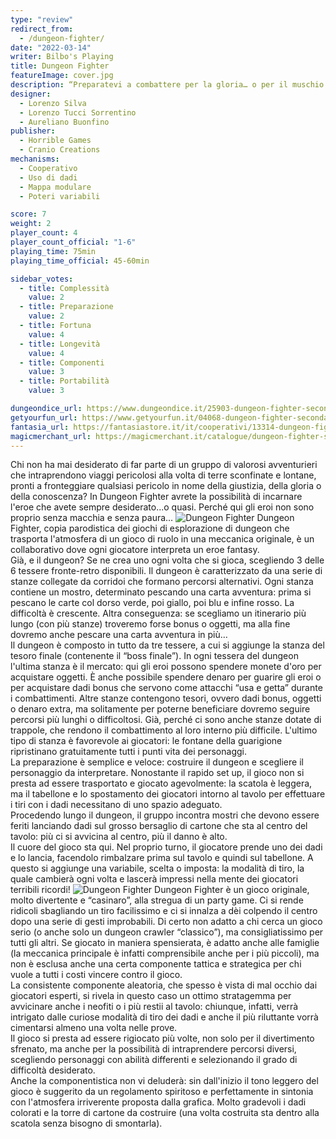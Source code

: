 ```yaml
---
type: "review"
redirect_from:
  - /dungeon-fighter/
date: "2022-03-14"
writer: Bilbo's Playing
title: Dungeon Fighter
featureImage: cover.jpg
description: “Preparatevi a combattere per la gloria… o per il muschio!”
designer:
  - Lorenzo Silva
  - Lorenzo Tucci Sorrentino
  - Aureliano Buonfino
publisher:
  - Horrible Games
  - Cranio Creations
mechanisms:
  - Cooperativo
  - Uso di dadi
  - Mappa modulare
  - Poteri variabili

score: 7
weight: 2
player_count: 4
player_count_official: "1-6"
playing_time: 75min
playing_time_official: 45-60min

sidebar_votes:
  - title: Complessità
    value: 2
  - title: Preparazione
    value: 2
  - title: Fortuna
    value: 4
  - title: Longevità
    value: 4
  - title: Componenti
    value: 3
  - title: Portabilità
    value: 3

dungeondice_url: https://www.dungeondice.it/25903-dungeon-fighter-seconda-edizione.html
getyourfun_url: https://www.getyourfun.it/04068-dungeon-fighter-seconda-edizione-party-game.html
fantasia_url: https://fantasiastore.it/it/cooperativi/13314-dungeon-fighter-seconda-edizione.html
magicmerchant_url: https://magicmerchant.it/catalogue/dungeon-fighter-seconda-edizione-57742/
---
```


<Setting>
  Chi non ha mai desiderato di far parte di un gruppo di valorosi avventurieri
  che intraprendono viaggi pericolosi alla volta di terre sconfinate e lontane,
  pronti a fronteggiare qualsiasi pericolo in nome della giustizia, della gloria
  o della conoscenza? In Dungeon Fighter avrete la possibilità di incarnare
  l'eroe che avete sempre desiderato...o quasi. Perché qui gli eroi non sono
  proprio senza macchia e senza paura…
</Setting>

<img src="./game1.jpg" alt="Dungeon Fighter" />

<Rules>
  Dungeon Fighter, copia parodistica dei giochi di esplorazione di dungeon che
  trasporta l'atmosfera di un gioco di ruolo in una meccanica originale, è un
  collaborativo dove ogni giocatore interpreta un eroe fantasy.
  <br />
  Già, e il dungeon? Se ne crea uno ogni volta che si gioca, scegliendo 3 delle
  6 tessere fronte-retro disponibili. Il dungeon è caratterizzato da una serie
  di stanze collegate da corridoi che formano percorsi alternativi. Ogni stanza
  contiene un mostro, determinato pescando una carta avventura: prima si pescano
  le carte col dorso verde, poi giallo, poi blu e infine rosso. La difficoltà è
  crescente. Altra conseguenza: se scegliamo un itinerario più lungo (con più
  stanze) troveremo forse bonus o oggetti, ma alla fine dovremo anche pescare
  una carta avventura in più…
  <br />
  Il dungeon è composto in tutto da tre tessere, a cui si aggiunge la stanza del
  tesoro finale (contenente il “boss finale”). In ogni tessera del dungeon
  l'ultima stanza è il mercato: qui gli eroi possono spendere monete d'oro per
  acquistare oggetti. È anche possibile spendere denaro per guarire gli eroi o
  per acquistare dadi bonus che servono come attacchi “usa e getta” durante i
  combattimenti. Altre stanze contengono tesori, ovvero dadi bonus, oggetti o
  denaro extra, ma solitamente per poterne beneficiare dovremo seguire percorsi
  più lunghi o difficoltosi. Già, perché ci sono anche stanze dotate di
  trappole, che rendono il combattimento al loro interno più difficile. L'ultimo
  tipo di stanza è favorevole ai giocatori: le fontane della guarigione
  ripristinano gratuitamente tutti i punti vita dei personaggi.
  <br />
  La preparazione è semplice e veloce: costruire il dungeon e scegliere il
  personaggio da interpretare. Nonostante il rapido set up, il gioco non si
  presta ad essere trasportato e giocato agevolmente: la scatola è leggera, ma
  il tabellone e lo spostamento dei giocatori intorno al tavolo per effettuare i
  tiri con i dadi necessitano di uno spazio adeguato.
  <br />
  Procedendo lungo il dungeon, il gruppo incontra mostri che devono essere
  feriti lanciando dadi sul grosso bersaglio di cartone che sta al centro del
  tavolo: più ci si avvicina al centro, più il danno è alto.
  <br />
  Il cuore del gioco sta qui. Nel proprio turno, il giocatore prende uno dei
  dadi e lo lancia, facendolo rimbalzare prima sul tavolo e quindi sul
  tabellone. A questo si aggiunge una variabile, scelta o imposta: la modalità
  di tiro, la quale cambierà ogni volta e lascerà impressi nella mente dei
  giocatori terribili ricordi!
</Rules>

<img src="./game2.jpg" alt="Dungeon Fighter" />

<Feedback>
  Dungeon Fighter è un gioco originale, molto divertente e “casinaro”, alla
  stregua di un party game. Ci si rende ridicoli sbagliando un tiro facilissimo
  e ci si innalza a dèi colpendo il centro dopo una serie di gesti improbabili.
  Di certo non adatto a chi cerca un gioco serio (o anche solo un dungeon
  crawler “classico”), ma consigliatissimo per tutti gli altri. Se giocato in
  maniera spensierata, è adatto anche alle famiglie (la meccanica principale è
  infatti comprensibile anche per i più piccoli), ma non è esclusa anche una
  certa componente tattica e strategica per chi vuole a tutti i costi vincere
  contro il gioco.
  <br />
  La consistente componente aleatoria, che spesso è vista di mal occhio dai
  giocatori esperti, si rivela in questo caso un ottimo stratagemma per
  avvicinare anche i neofiti o i più restii al tavolo: chiunque, infatti, verrà
  intrigato dalle curiose modalità di tiro dei dadi e anche il più riluttante
  vorrà cimentarsi almeno una volta nelle prove.
  <br />
  Il gioco si presta ad essere rigiocato più volte, non solo per il divertimento
  sfrenato, ma anche per la possibilità di intraprendere percorsi diversi,
  scegliendo personaggi con abilità differenti e selezionando il grado di
  difficoltà desiderato.
  <br />
  Anche la componentistica non vi deluderà: sin dall'inizio il tono leggero del
  gioco è suggerito da un regolamento spiritoso e perfettamente in sintonia con
  l'atmosfera irriverente proposta dalla grafica. Molto gradevoli i dadi
  colorati e la torre di cartone da costruire (una volta costruita sta dentro
  alla scatola senza bisogno di smontarla).
</Feedback>

<Instagram id="CbFGBhUD8TQ" />
